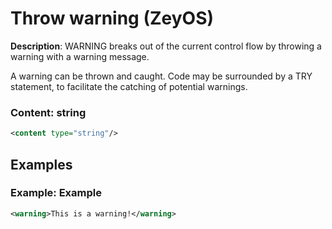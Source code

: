 # Throw warning (ZeyOS)

 **Description**:
 WARNING breaks out of the current control flow by throwing a warning with a warning message.

A warning can be thrown and caught. Code may be surrounded by a TRY statement, to facilitate the catching of potential warnings.

### Content: string

```xml
<content type="string"/>
```

## Examples

### Example: Example

```xml
<warning>This is a warning!</warning>
```

